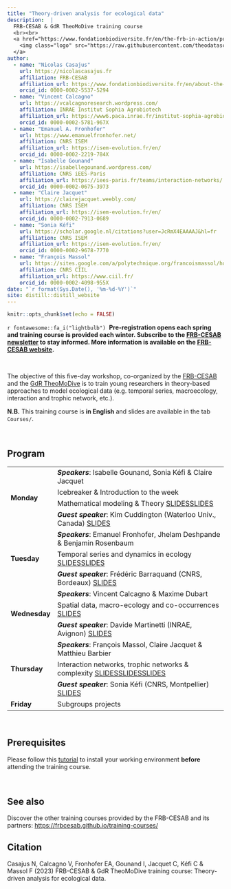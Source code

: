 ```yaml
---
title: "Theory-driven analysis for ecological data"
description:  |
  FRB-CESAB & GdR TheoMoDive training course
  <br><br>
  <a href="https://www.fondationbiodiversite.fr/en/the-frb-in-action/programs-and-projects/le-cesab/develop-skills/theory-driven-analysis-of-ecological-data/">
    <img class="logo" src="https://raw.githubusercontent.com/theodatasci/.github/main/profile/banner-theodatasci_150dpi.png" style="width: 100%;" />
  </a>
author:
  - name: "Nicolas Casajus"
    url: https://nicolascasajus.fr
    affiliation: FRB-CESAB
    affiliation_url: https://www.fondationbiodiversite.fr/en/about-the-foundation/le-cesab/
    orcid_id: 0000-0002-5537-5294
  - name: "Vincent Calcagno"
    url: https://vcalcagnoresearch.wordpress.com/
    affiliation: INRAE Institut Sophia Agrobiotech
    affiliation_url: https://www6.paca.inrae.fr/institut-sophia-agrobiotech
    orcid_id: 0000-0002-5781-967X
  - name: "Emanuel A. Fronhofer"
    url: https://www.emanuelfronhofer.net/
    affiliation: CNRS ISEM
    affiliation_url: https://isem-evolution.fr/en/
    orcid_id: 0000-0002-2219-784X
  - name: "Isabelle Gounand"
    url: https://isabellegounand.wordpress.com/
    affiliation: CNRS iEES-Paris
    affiliation_url: https://iees-paris.fr/teams/interaction-networks/
    orcid_id: 0000-0002-0675-3973
  - name: "Claire Jacquet"
    url: https://clairejacquet.weebly.com/
    affiliation: CNRS ISEM
    affiliation_url: https://isem-evolution.fr/en/
    orcid_id: 0000-0002-7913-0689
  - name: "Sonia Kéfi"
    url: https://scholar.google.nl/citations?user=JcRmX4EAAAAJ&hl=fr
    affiliation: CNRS ISEM
    affiliation_url: https://isem-evolution.fr/en/
    orcid_id: 0000-0002-9678-7770
  - name: "François Massol"
    url: https://sites.google.com/a/polytechnique.org/francoismassol/home
    affiliation: CNRS CIIL
    affiliation_url: https://www.ciil.fr/
    orcid_id: 0000-0002-4098-955X
date: "`r format(Sys.Date(), '%m-%d-%Y')`"
site: distill::distill_website
---
```


```r
knitr::opts_chunk$set(echo = FALSE)
```




::: {.box-info}
`r fontawesome::fa_i("lightbulb")`&nbsp;
**Pre-registration opens each spring and training course is provided each winter. Subscribe to the [FRB-CESAB newsletter](https://www.fondationbiodiversite.fr/en/newsletter/) to stay informed. More information is available on the [FRB-CESAB website](https://www.fondationbiodiversite.fr/en/the-frb-in-action/programs-and-projects/le-cesab/develop-skills/theory-driven-analysis-of-ecological-data/).**
:::

<br />



The objective of this five-day workshop, co-organized by the 
[FRB-CESAB](https://www.fondationbiodiversite.fr/en/about-the-foundation/le-cesab/) 
and the 
[GdR TheoMoDive](https://sete-moulis-cnrs.fr/en/research/centre-for-biodiversity-theory-and-modelling/theomodive)
is to train young researchers in theory-based approaches to model ecological data 
(e.g. temporal series, macroecology, interaction and trophic network, etc.).


**N.B.** This training course is **in English** and slides are available in the tab `Courses/`.


<br />



## Program


<table>
  
  <tr>
    <td rowspan="4">**Monday**</td>
    <td>**_Speakers_**: Isabelle Gounand, Sonia Kéfi & Claire Jacquet</td>
  </tr>
  <tr>
    <td>Icebreaker & Introduction to the week</td>
  </tr>
  <tr>
    <td>Mathematical modeling & Theory <span class="btn"><a href="courses/theo-modeling/TAED_2023_ModelPanorama.pdf">SLIDES</a></span><span class="btn"><a href="courses/theo-modeling/course_Day1_linking_theory_data.pdf">SLIDES</a></span></td>
  </tr>
  <tr>
    <td>**_Guest speaker_**: Kim Cuddington (Waterloo Univ., Canada) <span class="btn"><a href="https://www.ecotheory.ca/theorydata/datatheory.html">SLIDES</a></span></td>
  </tr>
  
  <tr>
    <td rowspan="3">**Tuesday**</td>
    <td>**_Speakers_**: Emanuel Fronhofer, Jhelam Deshpande & Benjamin Rosenbaum</td>
  </tr>
  <tr>
    <td>Temporal series and dynamics in ecology <span class="btn"><a href="time-series/emmanuel/fronhofer_day2_cesab_theomodive.pdf">SLIDES</a></span><span class="btn"><a href="courses/time-series/benjamin/time_series_data_talk.pdf">SLIDES</a></span></td>
  </tr>
  <tr>
    <td>**_Guest speaker_**: Frédéric Barraquand (CNRS, Bordeaux) <span class="btn"><a href="https://raw.githubusercontent.com/fbarraquand/overcompensating-popdyn-models/main/popdyn-vole-models.pdf">SLIDES</a></span></td>
  </tr>
  
  <tr>
    <td rowspan="3">**Wednesday**</td>
    <td>**_Speakers_**: Vincent Calcagno & Maxime Dubart</td>
  </tr>
  <tr>
    <td>Spatial data, macro-ecology and co-occurrences <span class="btn"><a href="courses/spatial-data/TDAED_slides.pdf">SLIDES</a></span></td>
  </tr>
  <tr>
    <td>**_Guest speaker_**: Davide Martinetti (INRAE, Avignon) <span class="btn"><a href="courses/spatial-data/Martinetti_SDM_PopilliaJaponica2.pdf">SLIDES</a></span></td>
  </tr>
  
  <tr>
    <td rowspan="3">**Thursday**</td>
    <td>**_Speakers_**: François Massol, Claire Jacquet & Matthieu Barbier</td>
  </tr>
  <tr>
    <td>Interaction networks, trophic networks & complexity <span class="btn"><a href="courses/networks/Day4_Networks_2023.pdf">SLIDES</a></span><span class="btn"><a href="courses/networks/matthieu/MB_cesab.pdf">SLIDES</a></span><span class="btn"><a href="courses/networks/Claire/empirical_food_webs_2023.pdf">SLIDES</a></span></td>
  </tr>
  <tr>
    <td>**_Guest speaker_**: Sonia Kéfi (CNRS, Montpellier) <span class="btn"><a href="courses/networks/2022_05_cesab_Kefi.pdf">SLIDES</a></span></td>
  </tr>
  
  <tr>
    <td>**Friday**</td>
    <td>Subgroups projects</td>
  </tr>
  
</table>




<br/>


## Prerequisites

Please follow this [tutorial](https://frbcesab.github.io/training-courses/installation.html) to install your working environment **before** attending the training course.


<br/>



## See also


Discover the other training courses provided by the FRB-CESAB and its partners: <https://frbcesab.github.io/training-courses/>



## Citation {.appendix}



Casajus N, Calcagno V, Fronhofer EA, Gounand I, Jacquet C, Kéfi C & Massol F (2023) 
FRB-CESAB & GdR TheoMoDive training course: Theory-driven analysis for ecological data. 
